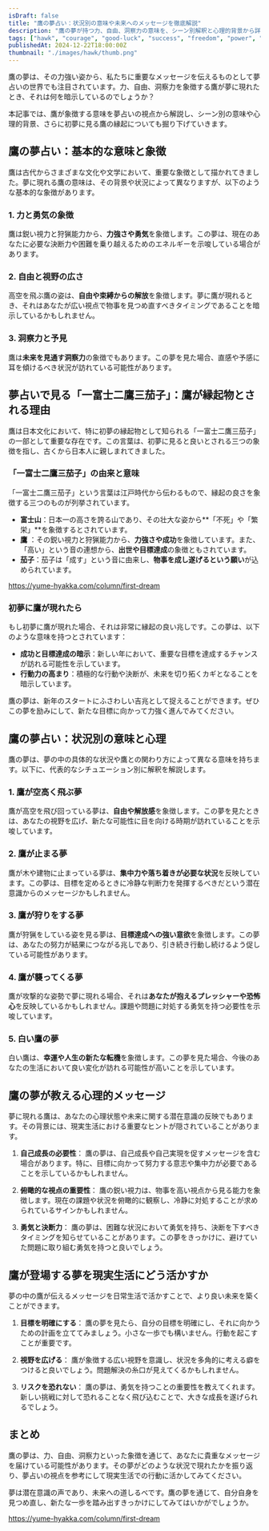 ```yaml
---
isDraft: false
title: "鷹の夢占い：状況別の意味や未来へのメッセージを徹底解説"
description: "鷹の夢が持つ力、自由、洞察力の意味を、シーン別解釈と心理的背景から詳しく解説。初夢に見ると縁起が良い理由も解説します。"
tags: ["hawk", "courage", "good-luck", "success", "freedom", "power", "change", "self-improvement"]
publishedAt: 2024-12-22T18:00:00Z
thumbnail: "./images/hawk/thumb.png"
---
```


鷹の夢は、その力強い姿から、私たちに重要なメッセージを伝えるものとして夢占いの世界でも注目されています。力、自由、洞察力を象徴する鷹が夢に現れたとき、それは何を暗示しているのでしょうか？

本記事では、鷹が象徴する意味を夢占いの視点から解説し、シーン別の意味や心理的背景、さらに初夢に見る鷹の縁起についても掘り下げていきます。

<TableOfContents />

<AdUnit />

## 鷹の夢占い：基本的な意味と象徴

鷹は古代からさまざまな文化や文学において、重要な象徴として描かれてきました。夢に現れる鷹の意味は、その背景や状況によって異なりますが、以下のような基本的な象徴があります。

### 1. 力と勇気の象徴

鷹は鋭い視力と狩猟能力から、**力強さや勇気**を象徴します。この夢は、現在のあなたに必要な決断力や困難を乗り越えるためのエネルギーを示唆している場合があります。

### 2. 自由と視野の広さ

高空を飛ぶ鷹の姿は、**自由や束縛からの解放**を象徴します。夢に鷹が現れるとき、それはあなたが広い視点で物事を見つめ直すべきタイミングであることを暗示しているかもしれません。

### 3. 洞察力と予見

鷹は**未来を見通す洞察力**の象徴でもあります。この夢を見た場合、直感や予感に耳を傾けるべき状況が訪れている可能性があります。

<AdUnit />

## 夢占いで見る「一富士二鷹三茄子」：鷹が縁起物とされる理由

鷹は日本文化において、特に初夢の縁起物として知られる「一富士二鷹三茄子」の一部として重要な存在です。この言葉は、初夢に見ると良いとされる三つの象徴を指し、古くから日本人に親しまれてきました。

### 「一富士二鷹三茄子」の由来と意味

「一富士二鷹三茄子」という言葉は江戸時代から伝わるもので、縁起の良さを象徴する三つのものが列挙されています。

- <strong>富士山</strong>：日本一の高さを誇る山であり、その壮大な姿から**「不死」や「繁栄」**を象徴するとされています。
- <strong>鷹</strong>
  ：その鋭い視力と狩猟能力から、**力強さや成功**を象徴しています。また、「高い」という音の連想から、**出世や目標達成**の象徴ともされています。
- <strong>茄子</strong>：茄子は「成す」という音に由来し、**物事を成し遂げるという願い**が込められています。

https://yume-hyakka.com/column/first-dream

### 初夢に鷹が現れたら

もし初夢に鷹が現れた場合、それは非常に縁起の良い兆しです。この夢は、以下のような意味を持つとされています：

- <strong>成功と目標達成の暗示</strong>：新しい年において、重要な目標を達成するチャンスが訪れる可能性を示しています。
- <strong>行動力の高まり</strong>：積極的な行動や決断が、未来を切り拓くカギとなることを暗示しています。

鷹の夢は、新年のスタートにふさわしい吉兆として捉えることができます。ぜひこの夢を励みにして、新たな目標に向かって力強く進んでみてください。

<AdUnit />

## 鷹の夢占い：状況別の意味と心理

鷹の夢は、夢の中の具体的な状況や鷹との関わり方によって異なる意味を持ちます。以下に、代表的なシチュエーション別に解釈を解説します。

### 1. 鷹が空高く飛ぶ夢

鷹が高空を飛び回っている夢は、**自由や解放感**を象徴します。この夢を見たときは、あなたの視野を広げ、新たな可能性に目を向ける時期が訪れていることを示唆しています。

### 2. 鷹が止まる夢

鷹が木や建物に止まっている夢は、**集中力や落ち着きが必要な状況**を反映しています。この夢は、目標を定めるときに冷静な判断力を発揮するべきだという潜在意識からのメッセージかもしれません。

### 3. 鷹が狩りをする夢

鷹が狩猟をしている姿を見る夢は、**目標達成への強い意欲**を象徴します。この夢は、あなたの努力が結果につながる兆しであり、引き続き行動し続けるよう促している可能性があります。

### 4. 鷹が襲ってくる夢

鷹が攻撃的な姿勢で夢に現れる場合、それは**あなたが抱えるプレッシャーや恐怖心**を反映しているかもしれません。課題や問題に対処する勇気を持つ必要性を示唆しています。

### 5. 白い鷹の夢

白い鷹は、**幸運や人生の新たな転機**を象徴します。この夢を見た場合、今後のあなたの生活において良い変化が訪れる可能性が高いことを示しています。

<AdUnit />

## 鷹の夢が教える心理的メッセージ

夢に現れる鷹は、あなたの心理状態や未来に関する潜在意識の反映でもあります。その背景には、現実生活における重要なヒントが隠されていることがあります。

1. <strong>自己成長の必要性</strong>：
   鷹の夢は、自己成長や自己実現を促すメッセージを含む場合があります。特に、目標に向かって努力する意志や集中力が必要であることを示しているかもしれません。

2. <strong>俯瞰的な視点の重要性</strong>：
   鷹の鋭い視力は、物事を高い視点から見る能力を象徴します。現在の課題や状況を俯瞰的に観察し、冷静に対処することが求められているサインかもしれません。

3. <strong>勇気と決断力</strong>：
   鷹の夢は、困難な状況において勇気を持ち、決断を下すべきタイミングを知らせていることがあります。この夢をきっかけに、避けていた問題に取り組む勇気を持つと良いでしょう。

<AdUnit />

## 鷹が登場する夢を現実生活にどう活かすか

夢の中の鷹が伝えるメッセージを日常生活で活かすことで、より良い未来を築くことができます。

1. <strong>目標を明確にする</strong>：
   鷹の夢を見たら、自分の目標を明確にし、それに向かうための計画を立ててみましょう。小さな一歩でも構いません。行動を起こすことが重要です。

2. <strong>視野を広げる</strong>：
   鷹が象徴する広い視野を意識し、状況を多角的に考える癖をつけると良いでしょう。問題解決の糸口が見えてくるかもしれません。

3. <strong>リスクを恐れない</strong>：
   鷹の夢は、勇気を持つことの重要性を教えてくれます。新しい挑戦に対して恐れることなく飛び込むことで、大きな成長を遂げられるでしょう。

<AdUnit />

## まとめ

鷹の夢は、力、自由、洞察力といった象徴を通じて、あなたに貴重なメッセージを届けている可能性があります。その夢がどのような状況で現れたかを振り返り、夢占いの視点を参考にして現実生活での行動に活かしてみてください。

夢は潜在意識の声であり、未来への道しるべです。鷹の夢を通じて、自分自身を見つめ直し、新たな一歩を踏み出すきっかけにしてみてはいかがでしょうか。

https://yume-hyakka.com/column/first-dream
